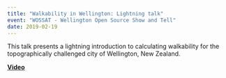 ```yaml
---
title: "Walkability in Wellington: Lightning talk"
event: "WOSSAT - Wellington Open Source Show and Tell"
date: 2019-02-19
---
```


This talk presents a lightning introduction to calculating walkability for the topographically challenged city of Wellington, New Zealand. 

<a href="https://www.youtube.com/watch?v=0n87w9ber5I" class="btn btn-primary">**Video**</a> 